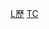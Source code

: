 {{Catnav|頁面分類|历史|各國歷史|中国历史|中国朝代|隋唐}}
{{Catnav|頁面分類|社会|政治|政治制度|政体|帝國|中国朝代|隋唐}}
{{Catnav|頁面分類|社会|政治|朝代|中国朝代|隋唐}}
{{catmore|Template:唐朝歷史事件}}

[[Category:唐朝|L歷]]
[[Category:中國歷史事件|TC]]